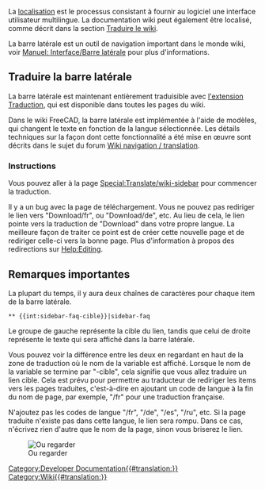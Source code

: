<languages/>
La [[Localisation/fr|localisation]] est le processus consistant à fournir au logiciel une interface utilisateur multilingue. La documentation wiki peut également être localisé, comme décrit dans la section [[Localisation/fr#Traduire le wiki FreeCAD|Traduire le wiki]].

La barre latérale est un outil de navigation important dans le monde wiki, voir [http://www.mediawiki.org/wiki/Manual:Interface/Sidebar/fr Manuel: Interface/Barre latérale] pour plus d'informations.

<span id="Translate_the_sidebar"></span>
== Traduire la barre latérale ==

La barre latérale est maintenant entièrement traduisible avec [http://www.mediawiki.org/wiki/Help:Extension:Translate l'extension Traduction], qui est disponible dans toutes les pages du wiki.

<div class="mw-translate-fuzzy">
Dans le wiki FreeCAD, la barre latérale est implémentée à l'aide de modèles, qui changent le texte en fonction de la langue sélectionnée. Les détails techniques sur la façon dont cette fonctionnalité a été mise en œuvre sont décrits dans le sujet du forum [http://forum.freecadweb.org/viewtopic.php?f=21&t=9687&start=10#p80441 Wiki navigation / translation].
</div>

<span id="Instructions"></span>
=== Instructions ===

Vous pouvez aller à la page [[Special:Translate/wiki-sidebar]] pour commencer la traduction.

Il y a un bug avec la page de téléchargement. Vous ne pouvez pas rediriger le lien vers "Download/fr", ou "Download/de", etc. Au lieu de cela, le lien pointe vers la traduction de "Download" dans votre propre langue. La meilleure façon de traiter ce point est de créer cette nouvelle page et de rediriger celle-ci vers la bonne page. Plus d'information à propos des redirections sur [[Help:Editing]].

<span id="Important_notes"></span>
== Remarques importantes ==

La plupart du temps, il y aura deux chaînes de caractères pour chaque item de la barre latérale.

 <nowiki>** {{int:sidebar-faq-cible}}|sidebar-faq</nowiki>

Le groupe de gauche représente la cible du lien, tandis que celui de droite représente le texte qui sera affiché dans la barre latérale.

Vous pouvez voir la différence entre les deux en regardant en haut de la zone de traduction où le nom de la variable est affiché. Lorsque le nom de la variable se termine par "-cible", cela signifie que vous allez traduire un lien cible. Cela est prévu pour permettre au traducteur de rediriger les items vers les pages traduites, c'est-à-dire en ajoutant un code de langue à la fin du nom de page, par exemple, "/fr" pour une traduction française.

N'ajoutez pas les codes de langue "/fr", "/de", "/es", "/ru", etc. Si la page traduite n'existe pas dans cette langue, le lien sera rompu. Dans ce cas, n'écrivez rien d'autre que le nom de la page, sinon vous briserez le lien.

[[File:Translate-sidebar-instruction.png|left|Ou regarder]]

[[Category:Developer Documentation{{#translation:}}]]
[[Category:Wiki{{#translation:}}]]
{{clear}}